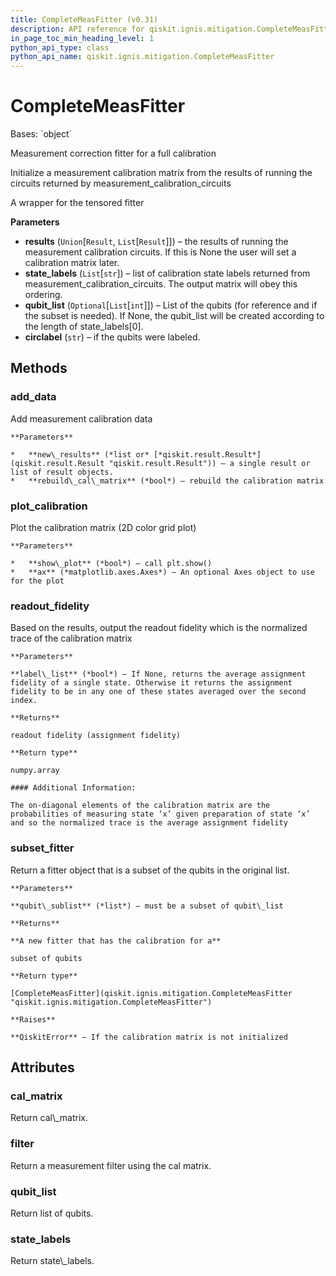 ```yaml
---
title: CompleteMeasFitter (v0.31)
description: API reference for qiskit.ignis.mitigation.CompleteMeasFitter in qiskit v0.31
in_page_toc_min_heading_level: 1
python_api_type: class
python_api_name: qiskit.ignis.mitigation.CompleteMeasFitter
---
```


# CompleteMeasFitter

<Class id="qiskit.ignis.mitigation.CompleteMeasFitter" isDedicatedPage={true} github="https://github.com/qiskit-community/qiskit-ignis/tree/stable/0.6/qiskit/ignis/mitigation/measurement/fitters.py" signature="CompleteMeasFitter(results, state_labels, qubit_list=None, circlabel='')" modifiers="class">
  Bases: `object`

  Measurement correction fitter for a full calibration

  Initialize a measurement calibration matrix from the results of running the circuits returned by measurement\_calibration\_circuits

  A wrapper for the tensored fitter

  **Parameters**

  *   **results** (`Union`\[`Result`, `List`\[`Result`]]) – the results of running the measurement calibration circuits. If this is None the user will set a calibration matrix later.
  *   **state\_labels** (`List`\[`str`]) – list of calibration state labels returned from measurement\_calibration\_circuits. The output matrix will obey this ordering.
  *   **qubit\_list** (`Optional`\[`List`\[`int`]]) – List of the qubits (for reference and if the subset is needed). If None, the qubit\_list will be created according to the length of state\_labels\[0].
  *   **circlabel** (`str`) – if the qubits were labeled.

  ## Methods

  <span id="qiskit-ignis-mitigation-completemeasfitter-add-data" />

  ### add\_data

  <Function id="qiskit.ignis.mitigation.CompleteMeasFitter.add_data" signature="CompleteMeasFitter.add_data(new_results, rebuild_cal_matrix=True)">
    Add measurement calibration data

    **Parameters**

    *   **new\_results** (*list or* [*qiskit.result.Result*](qiskit.result.Result "qiskit.result.Result")) – a single result or list of result objects.
    *   **rebuild\_cal\_matrix** (*bool*) – rebuild the calibration matrix
  </Function>

  <span id="qiskit-ignis-mitigation-completemeasfitter-plot-calibration" />

  ### plot\_calibration

  <Function id="qiskit.ignis.mitigation.CompleteMeasFitter.plot_calibration" signature="CompleteMeasFitter.plot_calibration(ax=None, show_plot=True)">
    Plot the calibration matrix (2D color grid plot)

    **Parameters**

    *   **show\_plot** (*bool*) – call plt.show()
    *   **ax** (*matplotlib.axes.Axes*) – An optional Axes object to use for the plot
  </Function>

  <span id="qiskit-ignis-mitigation-completemeasfitter-readout-fidelity" />

  ### readout\_fidelity

  <Function id="qiskit.ignis.mitigation.CompleteMeasFitter.readout_fidelity" signature="CompleteMeasFitter.readout_fidelity(label_list=None)">
    Based on the results, output the readout fidelity which is the normalized trace of the calibration matrix

    **Parameters**

    **label\_list** (*bool*) – If None, returns the average assignment fidelity of a single state. Otherwise it returns the assignment fidelity to be in any one of these states averaged over the second index.

    **Returns**

    readout fidelity (assignment fidelity)

    **Return type**

    numpy.array

    #### Additional Information:

    The on-diagonal elements of the calibration matrix are the probabilities of measuring state ‘x’ given preparation of state ‘x’ and so the normalized trace is the average assignment fidelity
  </Function>

  <span id="qiskit-ignis-mitigation-completemeasfitter-subset-fitter" />

  ### subset\_fitter

  <Function id="qiskit.ignis.mitigation.CompleteMeasFitter.subset_fitter" signature="CompleteMeasFitter.subset_fitter(qubit_sublist=None)">
    Return a fitter object that is a subset of the qubits in the original list.

    **Parameters**

    **qubit\_sublist** (*list*) – must be a subset of qubit\_list

    **Returns**

    **A new fitter that has the calibration for a**

    subset of qubits

    **Return type**

    [CompleteMeasFitter](qiskit.ignis.mitigation.CompleteMeasFitter "qiskit.ignis.mitigation.CompleteMeasFitter")

    **Raises**

    **QiskitError** – If the calibration matrix is not initialized
  </Function>

  ## Attributes

  ### cal\_matrix

  <Attribute id="qiskit.ignis.mitigation.CompleteMeasFitter.cal_matrix">
    Return cal\_matrix.
  </Attribute>

  ### filter

  <Attribute id="qiskit.ignis.mitigation.CompleteMeasFitter.filter">
    Return a measurement filter using the cal matrix.
  </Attribute>

  ### qubit\_list

  <Attribute id="qiskit.ignis.mitigation.CompleteMeasFitter.qubit_list">
    Return list of qubits.
  </Attribute>

  ### state\_labels

  <Attribute id="qiskit.ignis.mitigation.CompleteMeasFitter.state_labels">
    Return state\_labels.
  </Attribute>
</Class>

